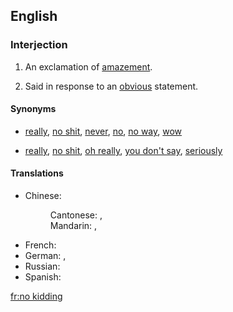 ==English==

===Interjection===
{{en-interj|head=[[no]] [[kidding]]!}}

# {{context|colloquial}} An exclamation of [[amazement]].
# {{context|colloquial|sarcastic}} Said in response to an [[obvious]] statement.

====Synonyms====
* {{sense|amazement}} [[really]], [[no shit]], [[never]], [[no]], [[no way]], [[wow]]
* {{sense|response to the obvious}} [[really]], [[no shit]], [[oh really]], [[you don't say]], [[seriously]]

====Translations====
{{trans-top|(idiomatic) really? ; no kidding! ; Is that so?}}
* Chinese:
*: Cantonese: {{tø|yue|講真|alt=講真？！|sc=Hant}}, {{tø|yue|讲真|alt=讲真？！|tr=gong2 zan1?!|sc=Hant}}
*: Mandarin: {{t|cmn|當真|alt=當真？！|sc=Hani}}, {{t|cmn|当真|tr=dàngzhēn?!|alt=当真？！|sc=Hani}}
{{trans-mid}}
* French: {{t+|fr|sans blague}}
* German: {{qualifier|colloquial}} {{t-|de|ohne Scheiß}}, {{t-|de|im Ernst}}
* Russian: {{t+|ru|неужели|tr=neužéli?|alt=неужели?|sc=Cyrl}}
* Spanish: {{t-|es|no me digas}}
{{trans-bottom}}

[[fr:no kidding]]
